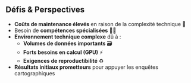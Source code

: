 ## Défis & Perspectives

- [**Coûts de maintenance élevés**]{.orange} en raison de la complexité technique 💸  
- Besoin de [**compétences spécialisées**]{.blue2} 🧑‍💻  
- [**Environnement technique complexe**]{.orange} dû à :  
    - [**Volumes de données importants**]{.blue2} 🗃️  
    - [**Forts besoins en calcul (GPU)**]{.blue2} ⚡  
    - [**Exigences de reproductibilité**]{.blue2} ♻️  
- [**Résultats initiaux prometteurs**]{.orange} pour appuyer les enquêtes cartographiques  
